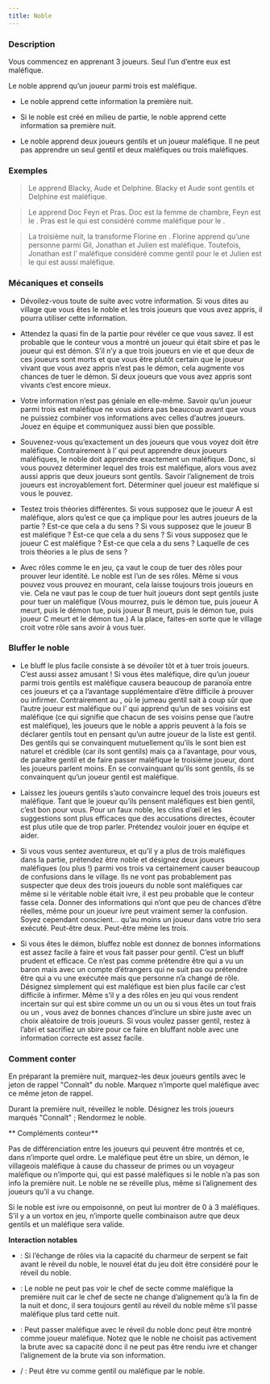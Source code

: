 ```yaml
---
title: Noble
---
```



<Role NOBLE header />

### Description

Vous commencez en apprenant 3 joueurs. Seul l’un d’entre eux est maléfique.

Le noble apprend qu’un joueur parmi trois est maléfique.

-   Le noble apprend cette information la première nuit.

-   Si le noble est créé en milieu de partie, le noble apprend cette information sa première nuit.

-   Le noble apprend deux joueurs gentils et un joueur maléfique. Il ne peut pas apprendre un seul gentil et deux maléfiques ou trois maléfiques.

### Exemples

> Le <Role NOBLE /> apprend Blacky, Aude et Delphine. Blacky et Aude sont gentils et Delphine est maléfique.

> Le <Role NOBLE /> apprend Doc Feyn et Pras. Doc est la femme de chambre, Feyn est le <Role BARBIER />. Pras est le <Role RECLUS /> qui est considéré comme maléfique pour le <Role NOBLE />.

> La troisième nuit, la <Role VIEILLE_CHOUETTE /> transforme Florine en <Role NOBLE />. Florine apprend qu’une personne parmi Gil, Jonathan et Julien est maléfique. Toutefois, Jonathan est l’<Role ESPION /> maléfique considéré comme gentil pour le <Role NOBLE /> et Julien est le <Role PO /> qui est aussi maléfique.

### Mécaniques et conseils

- Dévoilez-vous toute de suite avec votre information. Si vous dites au village que vous êtes le noble et les trois joueurs que vous avez appris, il pourra utiliser cette information.

- Attendez la quasi fin de la partie pour révéler ce que vous savez. Il est probable que le conteur vous a montré un joueur qui était sbire et pas le joueur qui est démon. S’il n’y a que trois joueurs en vie et que deux de ces joueurs sont morts et que vous être plutôt certain que le joueur vivant que vous avez appris n’est pas le démon, cela augmente vos chances de tuer le démon. Si deux joueurs que vous avez appris sont vivants c’est encore mieux.

- Votre information n’est pas géniale en elle-même. Savoir qu’un joueur parmi trois est maléfique ne vous aidera pas beaucoup avant que vous ne puissiez combiner vos informations avec celles d’autres joueurs. Jouez en équipe et communiquez aussi bien que possible.

- Souvenez-vous qu’exactement un des joueurs que vous voyez doit être maléfique. Contrairement à l’<Role ENQUETEUR /> qui peut apprendre deux joueurs maléfiques, le noble doit apprendre exactement un maléfique. Donc, si vous pouvez déterminer lequel des trois est maléfique, alors vous avez aussi appris que deux joueurs sont gentils. Savoir l’alignement de trois joueurs est incroyablement fort. Déterminer quel joueur est maléfique si vous le pouvez.

- Testez trois théories différentes. Si vous supposez que le joueur A est maléfique, alors qu’est ce que ça implique pour les autres joueurs de la partie ? Est-ce que cela a du sens ? Si vous supposez que le joueur B est maléfique ? Est-ce que cela a du sens ? Si vous supposez que le joueur C est maléfique ? Est-ce que cela a du sens ? Laquelle de ces trois théories a le plus de sens ?

- Avec rôles comme le <Role CROQUE_MORT /> en jeu, ça vaut le coup de tuer des rôles pour prouver leur identité. Le noble est l’un de ses rôles. Même si vous pouvez vous prouvez en mourant, cela laisse toujours trois joueurs en vie. Cela ne vaut pas le coup de tuer huit joueurs dont sept gentils juste pour tuer un maléfique (Vous mourrez, puis le démon tue, puis joueur A meurt, puis le démon tue, puis joueur B meurt, puis le démon tue, puis joueur C meurt et le démon tue.) A la place, faites-en sorte que le village croit votre rôle sans avoir à vous tuer.

### Bluffer le noble

- Le bluff le plus facile consiste à se dévoiler tôt et à tuer trois joueurs. C’est aussi assez amusant ! Si vous êtes maléfique, dire qu’un joueur parmi trois gentils est maléfique causera beaucoup de paranoïa entre ces joueurs et ça a l’avantage supplémentaire d’être difficile à prouver ou infirmer. Contrairement au <Role JUMEAU_MALEFIQUE />, où le jumeau gentil sait à coup sûr que l’autre joueur est maléfique ou l’<Role EMPATHIQUE /> qui apprend qu’un de ses voisins est maléfique (ce qui signifie que chacun de ses voisins pense que l’autre est maléfique), les joueurs que le noble a appris peuvent à la fois se déclarer gentils tout en pensant qu’un autre joueur de la liste est gentil. Des gentils qui se convainquent mutuellement qu’ils le sont bien est naturel et crédible (car ils sont gentils) mais ça a l’avantage, pour vous, de paraître gentil et de faire passer maléfique le troisième joueur, dont les joueurs parlent moins. En se convainquant qu’ils sont gentils, ils se convainquent qu’un joueur gentil est maléfique.

- Laissez les joueurs gentils s’auto convaincre lequel des trois joueurs est maléfique. Tant que le joueur qu’ils pensent maléfiques est bien gentil, c’est bon pour vous. Pour un faux noble, les clins d’œil et les suggestions sont plus efficaces que des accusations directes, écouter est plus utile que de trop parler. Prétendez vouloir jouer en équipe et aider.

- Si vous vous sentez aventureux, et qu’il y a plus de trois maléfiques dans la partie, prétendez être noble et désignez deux joueurs maléfiques (ou plus !) parmi vos trois va certainement causer beaucoup de confusions dans le village. Ils ne vont pas probablement pas suspecter que deux des trois joueurs du noble sont maléfiques car même si le véritable noble était ivre, il est peu probable que le conteur fasse cela. Donner des informations qui n’ont que peu de chances d’être réelles, même pour un joueur ivre peut vraiment semer la confusion. Soyez cependant conscient… qu’au moins un joueur dans votre trio sera exécuté. Peut-être deux. Peut-être même les trois.

- Si vous êtes le démon, bluffez noble est donnez de bonnes informations est assez facile à faire et vous fait passer pour gentil. C’est un bluff prudent et efficace. Ce n’est pas comme prétendre être <Role ENQUETEUR /> qui a vu un baron mais avec un compte d’étrangers qui ne suit pas ou prétendre être <Role CROQUE_MORT /> qui a vu une <Role VIEILLE_CHOUETTE /> exécutée mais que personne n’a changé de rôle. Désignez simplement qui est maléfique est bien plus facile car c’est difficile à infirmer. Même s’il y a des rôles en jeu qui vous rendent incertain sur qui est sbire comme un <Role CULTIVATEUR_DE_PAVOT /> ou un <Role MAGICIEN /> ou si vous êtes un <Role FANG_GU /> tout frais ou un <Role CHARMEUR_DE_SERPENT />, vous avez de bonnes chances d’inclure un sbire juste avec un choix aléatoire de trois joueurs. Si vous voulez passer gentil, restez à l’abri et sacrifiez un sbire pour ce faire en bluffant noble avec une information correcte est assez facile.

### Comment conter

En préparant la première nuit, marquez-les deux joueurs gentils avec le jeton de rappel "Connaît" du noble. Marquez n’importe quel maléfique avec ce même jeton de rappel.

Durant la première nuit, réveillez le noble. Désignez les trois joueurs marqués "Connaît" ; Rendormez le noble.

** Compléments conteur**

Pas de différenciation entre les joueurs qui peuvent être montrés et ce, dans n’importe quel ordre. Le maléfique peut être un sbire, un démon, le villageois maléfique à cause du chasseur de primes ou un voyageur maléfique ou n’importe qui, qui est passé maléfiques si le noble n’a pas son info la première nuit. Le noble ne se réveille plus, même si l’alignement des joueurs qu’il a vu change.

Si le noble est ivre ou empoisonné, on peut lui montrer de 0 à 3 maléfiques. S’il y a un vortox en jeu, n’importe quelle combinaison autre que deux gentils et un maléfique sera valide.

**Interaction notables**

- <Role CHARMEUR_DE_SERPENT /> : Si l’échange de rôles via la capacité du charmeur de serpent se fait avant le réveil du noble, le nouvel état du jeu doit être considéré pour le réveil du noble.

- <Role CHEF_DE_SECTE /> : Le noble ne peut pas voir le chef de secte comme maléfique la première nuit car le chef de secte ne change d’alignement qu’à la fin de la nuit et donc, il sera toujours gentil au réveil du noble même s’il passe maléfique plus tard cette nuit.

- <Role BRUTE /> : Peut passer maléfique avec le réveil du noble donc peut être montré comme joueur maléfique. Notez que le noble ne choisit pas activement la brute avec sa capacité donc il ne peut pas être rendu ivre et changer l’alignement de la brute via son information.

- <Role RECLUS /> / <Role ESPION /> : Peut être vu comme gentil ou maléfique par le noble. 

